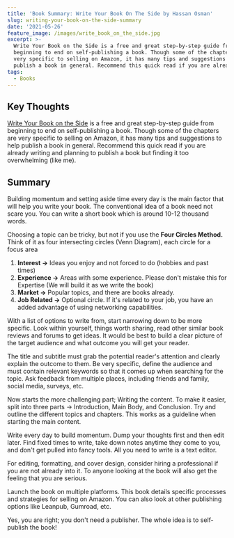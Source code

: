 ```yaml
---
title: 'Book Summary: Write Your Book On The Side by Hassan Osman'
slug: writing-your-book-on-the-side-summary
date: '2021-05-26'
feature_image: /images/write_book_on_the_side.jpg
excerpt: >-
  Write Your Book on the Side is a free and great step-by-step guide from
  beginning to end on self-publishing a book. Though some of the chapters are
  very specific to selling on Amazon, it has many tips and suggestions to help
  publish a book in general. Recommend this quick read if you are already wri
tags:
  - Books
---
```

## Key Thoughts

[Write Your Book on the Side](https://gumroad.com/l/book-on-the-side) is a free and great step-by-step guide from beginning to end on self-publishing a book. Though some of the chapters are very specific to selling on Amazon, it has many tips and suggestions to help publish a book in general. Recommend this quick read if you are already writing and planning to publish a book but finding it too overwhelming (like me).

## Summary

Building momentum and setting aside time every day is the main factor that will help you write your book. The conventional idea of a book need not scare you. You can write a short book which is around 10-12 thousand words.

Choosing a topic can be tricky, but not if you use the **Four Circles Method.** Think of it as four intersecting circles (Venn Diagram), each circle for a focus area

1.  **Interest →** Ideas you enjoy and not forced to do (hobbies and past times)
2.  **Experience →** Areas with some experience. Please don't mistake this for Expertise (We will build it as we write the book)
3.  **Market →** Popular topics, and there are books already.
4.  **Job Related →** Optional circle. If it's related to your job, you have an added advantage of using networking capabilities.

With a list of options to write from, start narrowing down to be more specific. Look within yourself, things worth sharing, read other similar book reviews and forums to get ideas. It would be best to build a clear picture of the target audience and what outcome you will get your reader.

The title and subtitle must grab the potential reader's attention and clearly explain the outcome to them. Be very specific, define the audience and must contain relevant keywords so that it comes up when searching for the topic. Ask feedback from multiple places, including friends and family, social media, surveys, etc.

Now starts the more challenging part; Writing the content. To make it easier, split into three parts → Introduction, Main Body, and Conclusion. Try and outline the different topics and chapters. This works as a guideline when starting the main content.

Write every day to build momentum. Dump your thoughts first and then edit later. Find fixed times to write, take down notes anytime they come to you, and don't get pulled into fancy tools. All you need to write is a text editor.

For editing, formatting, and cover design, consider hiring a professional if you are not already into it. To anyone looking at the book will also get the feeling that you are serious.

Launch the book on multiple platforms. This book details specific processes and strategies for selling on Amazon. You can also look at other publishing options like Leanpub, Gumroad, etc.

Yes, you are right; you don't need a publisher. The whole idea is to self-publish the book!
